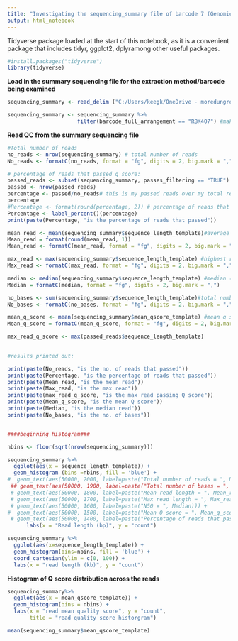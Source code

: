 ```yaml
---
title: "Investigating the sequencing_summary file of barcode 7 (Genomic tip 100/G) from SUPER accuracy rebasecalling barcodes trimmed, )"
output: html_notebook
---
```

  
Tidyverse package loaded at the start of this notebook, as it is a convenient package that includes tidyr, ggplot2, dplyramong other useful packages.

```r
#install.packages("tidyverse")
library(tidyverse)
```

**Load in the summary sequencing file for the extraction method/barcode being examined**

```r
sequencing_summary <- read_delim ("C:/Users/keegk/OneDrive - moredungroup/Karen Keegan/Nanopore/SQKRBK004/Extraction_experiment_run_22.2.23/Rebasecalling/Rebasecalled_trimmed_super_accuracy/barcode_7/sequencing_summary_barcode7.txt")

sequencing_summary <- sequencing_summary %>%
                      filter(barcode_full_arrangement == "RBK407") #making sure only the correct barcode is included
```


**Read QC from the summary sequencing file**
  
```r

#Total number of reads
no_reads <- nrow(sequencing_summary) # total number of reads
No_reads <- formatC(no_reads, format = "fg", digits = 2, big.mark = ",")

# percentage of reads that passed q score:
passed_reads <- subset(sequencing_summary, passes_filtering == "TRUE")
passed <- nrow(passed_reads)
percentage <- passed/no_reads# this is my passed reads over my total reads
percentage
#Percentage <- format(round(percentage, 2)) # percentage of reads that passed
Percentage <- label_percent()(percentage)
print(paste(Percentage, "is the percentage of reads that passed"))

mean_read <- mean(sequencing_summary$sequence_length_template)#average read length
Mean_read = format(round(mean_read, 1))
Mean_read <- formatC(mean_read, format = "fg", digits = 2, big.mark = ",")

max_read <- max(sequencing_summary$sequence_length_template) #highest read length
Max_read <- formatC(max_read, format = "fg", digits = 2, big.mark = ",")

median <- median(sequencing_summary$sequence_length_template) #median (N50 read no.)
Median = formatC(median, format = "fg", digits = 2, big.mark = ",")

no_bases <- sum(sequencing_summary$sequence_length_template)#total number of bases per extraction method
No_bases <- formatC(no_bases, format = "fg", digits = 2, big.mark = ",")

mean_q_score <- mean(sequencing_summary$mean_qscore_template) #mean q score
Mean_q_score = formatC(mean_q_score, format = "fg", digits = 2, big.mark = ",")

max_read_q_score <- max(passed_reads$sequence_length_template) 
                    

#results printed out:

print(paste(No_reads, "is the no. of reads that passed"))
print(paste(Percentage, "is the percentage of reads that passed"))
print(paste(Mean_read, "is the mean read"))
print(paste(Max_read, "is the max read"))
print(paste(max_read_q_score, "is the max read passing Q score"))
print(paste(Mean_q_score, "is the mean Q score"))
print(paste(Median, "is the median read"))
print(paste(No_bases, "is the no. of bases"))


####beginning histogram###

nbins <- floor(sqrt(nrow(sequencing_summary)))

sequencing_summary %>%
  ggplot(aes(x = sequence_length_template)) +
  geom_histogram (bins =nbins, fill = 'blue') +
#  geom_text(aes(50000, 2000, label=paste("Total number of reads = ", No_reads))) +
 ## geom_text(aes(50000, 1900, label=paste("Total number of bases = ", No_bases))) +
 # geom_text(aes(50000, 1800, label=paste("Mean read length = ", Mean_read))) +
 # geom_text(aes(50000, 1700, label=paste("Max read length = ", Max_read))) +
 # geom_text(aes(50000, 1600, label=paste("N50 = ", Median))) +
#  geom_text(aes(50000, 1500, label=paste("Mean Q score = ", Mean_q_score))) +
 # geom_text(aes(50000, 1400, label=paste("Percentage of reads that passed  = ", Percentage))) +
      labs(x = "Read length (bp)", y = "count")

sequencing_summary %>%
  ggplot(aes(x=sequence_length_template)) +
  geom_histogram(bins=nbins, fill = 'blue') +
  coord_cartesian(ylim = c(0, 100)) +
  labs(x = "read length (kb)", y = "count")


```

**Histogram of Q score distribution across the reads**

```r
sequencing_summary%>% 
  ggplot(aes(x = mean_qscore_template)) +
  geom_histogram(bins = nbins) +
  labs(x = "read mean quality score", y = "count",
       title = "read quality score historgram")

mean(sequencing_summary$mean_qscore_template)
```



